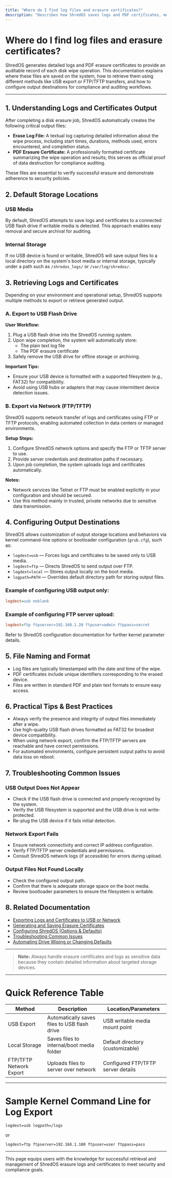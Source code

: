 ```yaml
---
title: "Where do I find log files and erasure certificates?"
description: "Describes how ShredOS saves logs and PDF certificates, methods for retrieving them (USB, FTP/TFTP), and how to configure output destinations for compliance/auditing."
---
```


# Where do I find log files and erasure certificates?

ShredOS generates detailed logs and PDF erasure certificates to provide an auditable record of each disk wipe operation. This documentation explains where these files are saved on the system, how to retrieve them using different methods like USB export or FTP/TFTP transfers, and how to configure output destinations for compliance and auditing workflows.

---

## 1. Understanding Logs and Certificates Output

After completing a disk erasure job, ShredOS automatically creates the following critical output files:

- **Erase Log File:** A textual log capturing detailed information about the wipe process, including start times, durations, methods used, errors encountered, and completion status.
- **PDF Erasure Certificate:** A professionally formatted certificate summarizing the wipe operation and results; this serves as official proof of data destruction for compliance auditing.

These files are essential to verify successful erasure and demonstrate adherence to security policies.


## 2. Default Storage Locations

### USB Media

By default, ShredOS attempts to save logs and certificates to a connected USB flash drive if writable media is detected. This approach enables easy removal and secure archival for auditing.

### Internal Storage

If no USB device is found or writable, ShredOS will save output files to a local directory on the system's boot media or internal storage, typically under a path such as `/shredos_logs/` or `/var/log/shredos/`.


## 3. Retrieving Logs and Certificates

Depending on your environment and operational setup, ShredOS supports multiple methods to export or retrieve generated output.

### A. Export to USB Flash Drive

**User Workflow:**

1. Plug a USB flash drive into the ShredOS running system.
2. Upon wipe completion, the system will automatically store:
   - The plain text log file
   - The PDF erasure certificate
3. Safely remove the USB drive for offline storage or archiving.

**Important Tips:**
- Ensure your USB device is formatted with a supported filesystem (e.g., FAT32) for compatibility.
- Avoid using USB hubs or adapters that may cause intermittent device detection issues.


### B. Export via Network (FTP/TFTP)

ShredOS supports network transfer of logs and certificates using FTP or TFTP protocols, enabling automated collection in data centers or managed environments.

**Setup Steps:**

1. Configure ShredOS network options and specify the FTP or TFTP server to use.
2. Provide server credentials and destination paths if necessary.
3. Upon job completion, the system uploads logs and certificates automatically.

**Notes:**
- Network services like Telnet or FTP must be enabled explicitly in your configuration and should be secured.
- Use this method mainly in trusted, private networks due to sensitive data transmission.


## 4. Configuring Output Destinations

ShredOS allows customization of output storage locations and behaviors via kernel command-line options or bootloader configuration (`grub.cfg`), such as:

- `logdest=usb` — Forces logs and certificates to be saved only to USB media.
- `logdest=ftp` — Directs ShredOS to send output over FTP.
- `logdest=local` — Stores output locally on the boot media.
- `logpath=PATH` — Overrides default directory path for storing output files.

### Example of configuring USB output only:

```ini
logdest=usb noblank
```

### Example of configuring FTP server upload:

```ini
logdest=ftp ftpserver=192.168.1.20 ftpuser=admin ftppass=secret
```

Refer to ShredOS configuration documentation for further kernel parameter details.


## 5. File Naming and Format

- Log files are typically timestamped with the date and time of the wipe.
- PDF certificates include unique identifiers corresponding to the erased device.
- Files are written in standard PDF and plain text formats to ensure easy access.


## 6. Practical Tips & Best Practices

- Always verify the presence and integrity of output files immediately after a wipe.
- Use high-quality USB flash drives formatted as FAT32 for broadest device compatibility.
- When using network export, confirm the FTP/TFTP servers are reachable and have correct permissions.
- For automated environments, configure persistent output paths to avoid data loss on reboot.


## 7. Troubleshooting Common Issues

### USB Output Does Not Appear

- Check if the USB flash drive is connected and properly recognized by the system.
- Verify the USB filesystem is supported and the USB drive is not write-protected.
- Re-plug the USB device if it fails initial detection.

### Network Export Fails

- Ensure network connectivity and correct IP address configuration.
- Verify FTP/TFTP server credentials and permissions.
- Consult ShredOS network logs (if accessible) for errors during upload.

### Output Files Not Found Locally

- Check the configured output path.
- Confirm that there is adequate storage space on the boot media.
- Review bootloader parameters to ensure the filesystem is writable.


## 8. Related Documentation

- [Exporting Logs and Certificates to USB or Network](/guides/certificates-logging-integration/log-export-workflows)
- [Generating and Saving Erasure Certificates](/guides/certificates-logging-integration/certificate-generation-best-practices)
- [Configuring ShredOS (Options & Defaults)](/getting-started/first-use-configuration/configuring-options)
- [Troubleshooting Common Issues](/getting-started/troubleshooting-advanced/common-issues)
- [Automating Drive Wiping or Changing Defaults](/faq/faq_features_integration/autonuke_command_line)


---

> **Note:** Always handle erasure certificates and logs as sensitive data because they contain detailed information about targeted storage devices.

---

# Quick Reference Table

| Method                  | Description                               | Location/Parameters                  |
|-------------------------|-------------------------------------------|------------------------------------|
| USB Export              | Automatically saves files to USB flash drive | USB writable media mount point      |
| Local Storage           | Saves files to internal/boot media folder  | Default directory (customizable)    |
| FTP/TFTP Network Export | Uploads files to server over network        | Configured FTP/TFTP server details  |

---

# Sample Kernel Command Line for Log Export

```
logdest=usb logpath=/logs
```

or

```
logdest=ftp ftpserver=192.168.1.100 ftpuser=user ftppass=pass
```

---

This page equips users with the knowledge for successful retrieval and management of ShredOS erasure logs and certificates to meet security and compliance goals.
